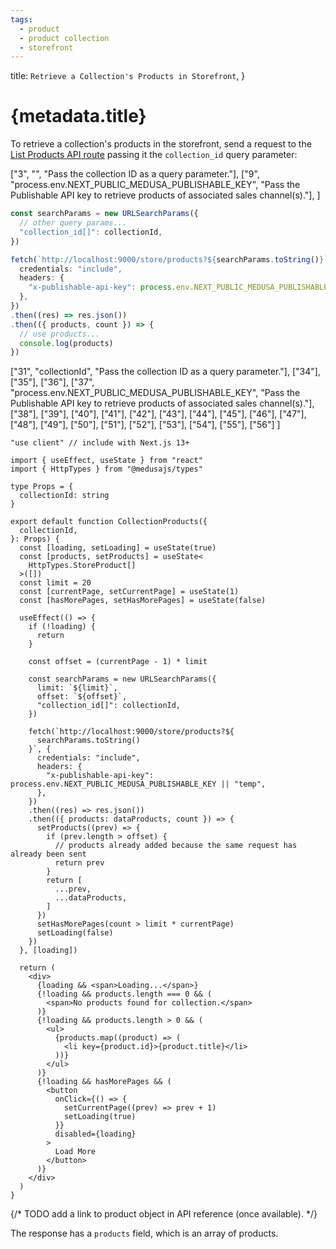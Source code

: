 ```yaml
---
tags:
  - product
  - product collection
  - storefront
---
```



  title: `Retrieve a Collection's Products in Storefront`,
}

# {metadata.title}

To retrieve a collection's products in the storefront, send a request to the [List Products API route](!api!/store#products_getproducts) passing it the `collection_id` query parameter:

<CodeTabs group="store-request">
  <CodeTab label="Fetch API" value="fetch">

  ["3", "", "Pass the collection ID as a query parameter."],
  ["9", "process.env.NEXT_PUBLIC_MEDUSA_PUBLISHABLE_KEY", "Pass the Publishable API key to retrieve products of associated sales channel(s)."], 
]

  ```ts highlights={fetchHighlights}
  const searchParams = new URLSearchParams({
    // other query params...
    "collection_id[]": collectionId,
  })

  fetch(`http://localhost:9000/store/products?${searchParams.toString()}`, {
    credentials: "include",
    headers: {
      "x-publishable-api-key": process.env.NEXT_PUBLIC_MEDUSA_PUBLISHABLE_KEY || "temp",
    },
  })
  .then((res) => res.json())
  .then(({ products, count }) => {
    // use products...
    console.log(products)
  })
  ```

  </CodeTab>
  <CodeTab label="React" value="react">

  ["31", "collectionId", "Pass the collection ID as a query parameter."],
  ["34"], ["35"], ["36"], 
  ["37", "process.env.NEXT_PUBLIC_MEDUSA_PUBLISHABLE_KEY", "Pass the Publishable API key to retrieve products of associated sales channel(s)."], 
  ["38"], ["39"], ["40"], ["41"], ["42"], ["43"], ["44"], ["45"], ["46"], ["47"], ["48"], ["49"], ["50"], ["51"], ["52"],
  ["53"], ["54"], ["55"], ["56"]
]

  ```tsx highlights={highlights}
  "use client" // include with Next.js 13+

  import { useEffect, useState } from "react"
  import { HttpTypes } from "@medusajs/types"

  type Props = {
    collectionId: string
  }

  export default function CollectionProducts({
    collectionId,
  }: Props) {
    const [loading, setLoading] = useState(true)
    const [products, setProducts] = useState<
      HttpTypes.StoreProduct[]
    >([])
    const limit = 20
    const [currentPage, setCurrentPage] = useState(1)
    const [hasMorePages, setHasMorePages] = useState(false)

    useEffect(() => {
      if (!loading) {
        return 
      }

      const offset = (currentPage - 1) * limit

      const searchParams = new URLSearchParams({
        limit: `${limit}`,
        offset: `${offset}`,
        "collection_id[]": collectionId,
      })

      fetch(`http://localhost:9000/store/products?${
        searchParams.toString()
      }`, {
        credentials: "include",
        headers: {
          "x-publishable-api-key": process.env.NEXT_PUBLIC_MEDUSA_PUBLISHABLE_KEY || "temp",
        },
      })
      .then((res) => res.json())
      .then(({ products: dataProducts, count }) => {
        setProducts((prev) => {
          if (prev.length > offset) {
            // products already added because the same request has already been sent
            return prev
          }
          return [
            ...prev,
            ...dataProducts,
          ]
        })
        setHasMorePages(count > limit * currentPage)
        setLoading(false)
      })
    }, [loading])

    return (
      <div>
        {loading && <span>Loading...</span>}
        {!loading && products.length === 0 && (
          <span>No products found for collection.</span>
        )}
        {!loading && products.length > 0 && (
          <ul>
            {products.map((product) => (
              <li key={product.id}>{product.title}</li>
            ))}
          </ul>
        )}
        {!loading && hasMorePages && (
          <button 
            onClick={() => {
              setCurrentPage((prev) => prev + 1)
              setLoading(true)
            }}
            disabled={loading}
          >
            Load More
          </button>
        )}
      </div>
    )
  }
  ```

  </CodeTab>
</CodeTabs>

{/* TODO add a link to product object in API reference (once available). */}

The response has a `products` field, which is an array of products.
